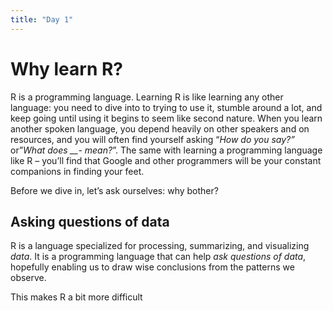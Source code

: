 ```yaml
---
title: "Day 1"
---
```


# Why learn R?

R is a programming language. Learning R is like learning any other language: you need to dive into to trying to use it, stumble around a lot, and keep going until using it begins to seem like second nature. When you learn another spoken language, you depend heavily on other speakers and on resources, and you will often find yourself asking "*How do you say?"* or "*What does \_\_- mean?*". The same with learning a programming language like R – you'll find that Google and other programmers will be your constant companions in finding your feet.

Before we dive in, let's ask ourselves: why bother?

## Asking questions of data

R is a language specialized for processing, summarizing, and visualizing *data*. It is a programming language that can help *ask questions of data*, hopefully enabling us to draw wise conclusions from the patterns we observe.

This makes R a bit more difficult

# 
